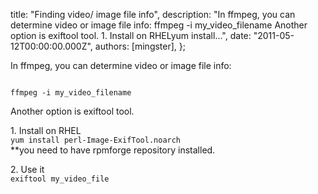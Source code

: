 
  title: "Finding video/ image file info",
  description: "In ffmpeg, you can determine video or image file info: ffmpeg -i my_video_filename Another option is exiftool tool. 1. Install on RHELyum install...",
  date: "2011-05-12T00:00:00.000Z",
  authors: [mingster],
};

<p>In ffmpeg, you can determine video or image file info:</p>
<p><code><br />ffmpeg -i my_video_filename<br /></code></p>
<p>Another option is exiftool tool.</p>
<p>1. Install on RHEL<br /><code>yum install perl-Image-ExifTool.noarch</code><br />**you need to have rpmforge repository installed.</p>
<p>2. Use it<br /><code>exiftool my_video_file</code></p>
